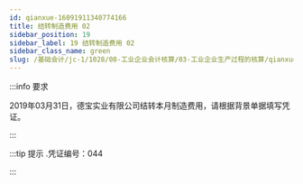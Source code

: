 ---
id: qianxue-16091911340774166
title: 结转制造费用 02
sidebar_position: 19
sidebar_label: 19 结转制造费用 02
sidebar_class_name: green
slug: /基础会计/jc-1/1028/08-工业企业会计核算/03-工业企业生产过程的核算/qianxue-1609181235203703809/qianxue-16091911340774166/结转制造费用 02
---

:::info 要求

2019年03月31日，德宝实业有限公司结转本月制造费用，请根据背景单据填写凭证。

:::

:::tip 提示
  .凭证编号：044 
:::
